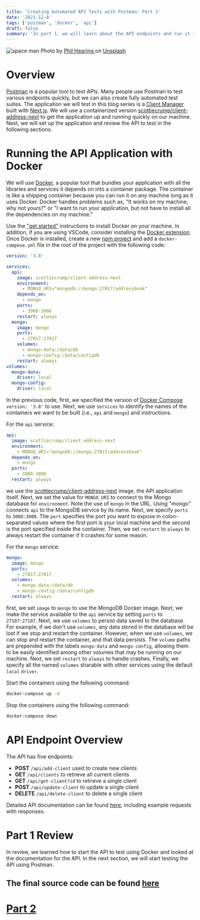 ```yaml
---
title: 'Creating Automated API Tests with Postman: Part 1'
date: '2021-12-8'
tags: ['postman', 'docker', 'api']
draft: false
summary: 'In part 1, we will learn about the API endpoints and run it in a Docker container...'
---
```


<div className="text-center">
  <Image alt="space man" src="/static/images/postman/space-man.jpg" width={600} height={434} />
  Photo by <a href="https://unsplash.com/@philhearing?utm_source=unsplash&utm_medium=referral&utm_content=creditCopyText">
    Phil Hearing
  </a> on <a href="https://unsplash.com/s/photos/rocket-man?utm_source=unsplash&utm_medium=referral&utm_content=creditCopyText">Unsplash</a>
</div>

# Overview

[Postman](https://www.postman.com/) is a popular tool to test APIs. Many people use Postman to test various endpoints quickly, but we can also create fully automated test suites. The application we will test in this blog series is a [Client Manager](https://github.com/Scrump31/Client-Manager) built with [Next.js](https://nextjs.org/). We will use a containerized version [scottiecrump/client-address-next](https://hub.docker.com/r/scottiecrump/client-address-next) to get the application up and running quickly on our machine. Next, we will set up the application and review the API to test in the following sections.

# Running the API Application with Docker

We will use [Docker](https://www.docker.com/), a popular tool that bundles your application with all the libraries and services it depends on into a container package. The container is like a shipping container because you can run it on any machine long as it uses Docker. Docker handles problems such as, "It works on my machine, why not yours?" or "I want to run your application, but not have to install all the dependencies on my machine."

Use the ["get started"](https://www.docker.com/get-started) instructions to install Docker on your machine. In addition, if you are using VSCode, consider installing the [Docker extension](https://marketplace.visualstudio.com/items?itemName=ms-azuretools.vscode-docker). Once Docker is installed, create a new [npm project](https://docs.npmjs.com/cli/v8/commands/npm-init) and add a `docker-compose.yml` file in the root of the project with the following code:

```yaml:docker-compose.yml
version: '3.8'

services:
  api:
    image: scottiecrump/client-address-next
    environment:
      - MONGO_URI="mongodb://mongo:27017/addressbook"
    depends_on:
      - mongo
    ports:
      - 3000:3000
    restart: always
  mongo:
    image: mongo
    ports:
      - 27017:27017
    volumes:
      - mongo-data:/data/db
      - mongo-config:/data/configdb
    restart: always
volumes:
  mongo-data:
    driver: local
  mongo-config:
    driver: local
```

In the previous code, first, we specified the version of [Docker Compose](https://docs.docker.com/compose/) `version: '3.8'` to use. Next, we use `services` to identify the names of the containers we want to be built (i.e., `api` and `mongo`) and instructions.

For the `api` service:

```yaml
api:
  image: scottiecrump/client-address-next
  environment:
    - MONGO_URI="mongodb://mongo:27017/addressbook"
  depends_on:
    - mongo
  ports:
    - 3000:3000
  restart: always
```

we use the [scottiecrump/client-address-next](https://hub.docker.com/r/scottiecrump/client-address-next) image, the API application itself. Next, we set the value for `MONGO_URI` to connect to the Mongo database for `environment`. Note the use of `mongo` in the URL. Using "mongo" connects `api` to the MongoDB service by its name. Next, we specify `ports` to `3000:3000`. The `port` specifies the port you want to expose in colon-separated values where the first port is your local machine and the second is the port specified inside the container. Then, we set `restart` to `always` to always restart the container if it crashes for some reason.

For the `mongo` service:

```yaml
mongo:
  image: mongo
  ports:
    - 27017:27017
  volumes:
    - mongo-data:/data/db
    - mongo-config:/data/configdb
  restart: always
```

first, we set `image` to `mongo` to use the MongoDB Docker image. Next, we make the service available to the `api` service by setting `ports` to `27107:27107`. Next, we use `volumes` to persist data saved to the database. For example, if we don't use `volumes`, any data stored in the database will be lost if we stop and restart the container. However, when we use `volumes`, we can stop and restart the container, and that data persists. The `volume` paths are prepended with the labels `mongo-data` and `mongo-config`, allowing them to be easily identified among other volumes that may be running on our machine. Next, we set `restart` to `always` to handle crashes. Finally, we specify all the named `volumes` sharable with other services using the default `local` `driver`.

Start the containers using the following command:

```sh
docker-compose up -d
```

Stop the containers using the following command:

```sh
docker-compose down
```

# API Endpoint Overview

The API has five endpoints:

- **POST** `/api/add-client` used to create new clients
- **GET** `/api/clients` to retrieve all current clients
- **GET** `/api/get-client?id` to retrieve a single client
- **POST** `/api/update-client` to update a single client
- **DELETE** `/api/delete-client` to delete a single client

Detailed API documentation can be found [here](https://documenter.getpostman.com/view/3521978/UVJkBZ2Q), including example requests with responses.

# Part 1 Review

In review, we learned how to start the API to test using Docker and looked at the documentation for the API. In the next section, we will start testing the API using Postman.

## The final source code can be found [here](https://github.com/Scrump31/client-next-postman)

<h1 style={{ marginTop: '2em' }}>
  <a href="/blog/postman/test-api-part-2">Part 2</a>
</h1>
